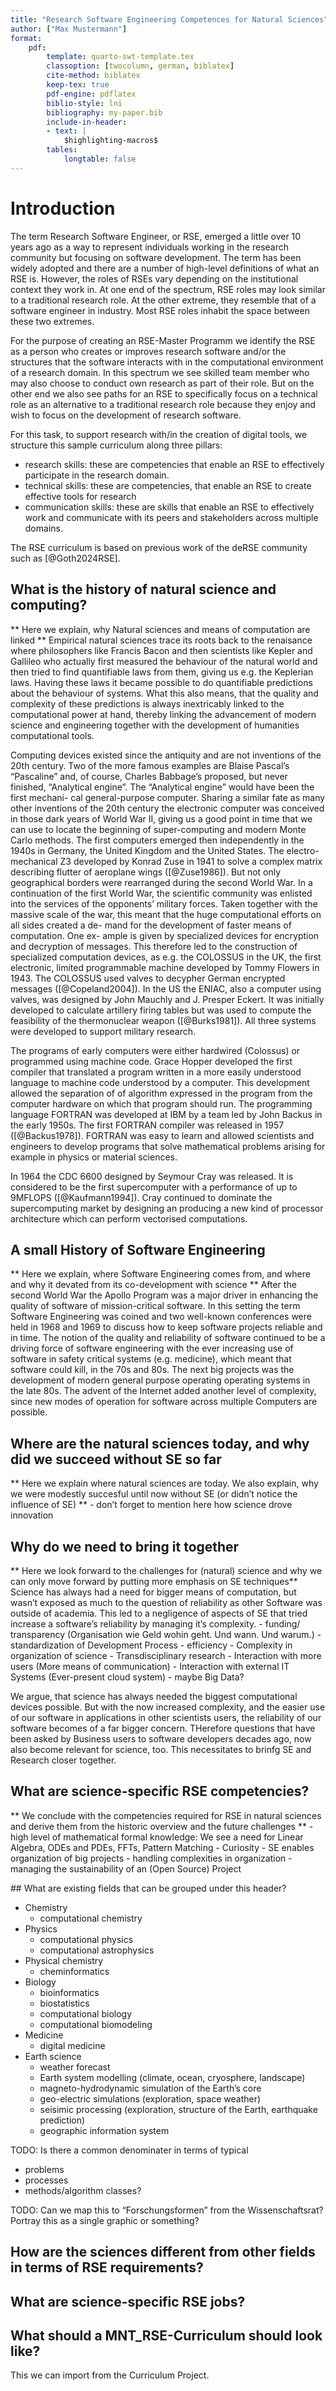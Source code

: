 ```yaml
---
title: "Research Software Engineering Competences for Natural Sciences"
author: ["Max Mustermann"]
format:
    pdf:
        template: quarto-swt-template.tex
        classoption: [twocolumn, german, biblatex]
        cite-method: biblatex
        keep-tex: true
        pdf-engine: pdflatex
        biblio-style: lni
        bibliography: my-paper.bib
        include-in-header:
        - text: |
            $highlighting-macros$
        tables:
            longtable: false
---
```




# Introduction

The term Research Software Engineer, or RSE,
emerged a little over 10 years ago as a way to represent
individuals working in the research community but focusing on software development.
The term has been widely adopted and there are a number of high-level definitions of what an RSE is.
However, the roles of RSEs vary depending on the institutional context they work in.
At one end of the spectrum, RSE roles may look similar to a traditional research role.
At the other extreme, they resemble that of a software engineer in industry.
Most RSE roles inhabit the space between these two extremes.

For the purpose of creating an RSE-Master Programm we identify the RSE as a person who
creates or improves research software and/or the structures that the software interacts with
in the computational environment of a research domain.
In this spectrum we see skilled team member who may also choose to conduct own research as part of their role.
But on the other end we also see paths for an RSE to specifically focus on a technical
role as an alternative to a traditional research role
because they enjoy and wish to focus on the development of research software.

For this task, to support research with/in the creation of digital tools,
we structure this sample curriculum along three pillars:

- research skills: these are competencies that enable an RSE to effectively participate in the research domain.
- technical skills: these are competencies, that enable an RSE to create effective tools for research
- communication skills: these are skills that enable an RSE to effectively work and communicate with its peers and stakeholders across multiple domains.

The RSE curriculum is based on previous work of the deRSE community such as [@Goth2024RSE].


## What is the history of natural science and computing?
** Here we explain, why Natural sciences and means of computation are linked **
Empirical natural sciences trace its roots back to the renaisance where philosophers like Francis Bacon 
and then scientists like Kepler and Gallileo who actually first measured the behaviour of the natural world and then tried to find 
quantifiable laws from them, giving us e.g. the Keplerian laws.
Having these laws it became possible to do quantifiable predictions about the behaviour of systems.
What this also means, that the quality and complexity of these predictions is always inextricably linked 
to the computational power at hand, thereby linking the advancement of modern science and engineering together with the development of humanities computational tools.

Computing devices existed since the antiquity and are not inventions of the 20th century. Two
of the more famous examples are Blaise Pascal’s "Pascaline" and, of
course, Charles Babbage’s proposed, but never finished, "Analytical
engine". The "Analytical engine" would have been the first mechani-
cal general-purpose computer. Sharing a similar fate as many other inventions of the 20th
century the electronic computer was conceived in those dark years
of World War II, giving us a good point in time that we can use to
locate the beginning of super-computing and modern Monte Carlo
methods. 
The first computers emerged then independently in the 1940s in Germany, the United Kingdom and the United States.
The electro-mechanical Z3 developed by Konrad Zuse in 1941 to solve a complex matrix describing flutter of aeroplane wings ([@Zuse1986]).
But not only geographical borders were rearranged during
the second World War. In a continuation of the first World War, the
scientific community was enlisted into the services of the opponents’
military forces. Taken together with the massive scale of the war, this
meant that the huge computational efforts on all sides created a de-
mand for the development of faster means of computation. One ex-
ample is given by specialized devices for encryption and decryption
of messages. This therefore led to the construction of specialized computation devices, as e.g.
the COLOSSUS in the UK, the first electronic, limited programmable machine developed by Tommy Flowers in 1943.
The COLOSSUS used valves to decypher German encrypted messages ([@Copeland2004]).
In the US the ENIAC, also a computer using valves, was designed by John Mauchly and J. Presper Eckert.
It was initially developed to calculate artillery firing tables but was used to compute the feasibility of the thermonuclear weapon ([@Burks1981]).
All three systems were developed to support military research.

The programs of early computers were either hardwired (Colossus) or programmed using machine code.
Grace Hopper developed the first compiler that translated a program written in a more easily understood language to machine code understood by a computer.
This development allowed the separation of of algorithm expressed in the program from the computer hardware on which that program should run.
The programming language FORTRAN was developed at IBM by a team led by John Backus in the early 1950s.
The first FORTRAN compiler was released in 1957 ([@Backus1978]).
FORTRAN was easy to learn and allowed scientists and engineers to develop programs that solve mathematical problems arising for example in physics or material sciences.

In 1964 the CDC 6600 designed by Seymour Cray was released. 
It is considered to be the first supercomputer with a performance of up to 9MFLOPS ([@Kaufmann1994]). 
Cray continued to dominate the supercomputing market by designing an producing a new kind of processor architecture which can perform vectorised computations.

## A small History of Software Engineering
** Here we explain, where Software Engineering comes from, and where and why it devated from its co-development with science **
After the second World War the Apollo Program was a major driver in enhancing the quality of software 
of mission-critical software. In this setting the term Software Engineering was coined and two well-known 
conferences were held in 1968 and 1969 to discuss how to keep software projects reliable and in time.
The notion of the quality and reliability of software continued to be a driving force of software engineering
with the ever increasing use of software in safety critical systems (e.g. medicine), which meant that software could kill, in the 70s and 80s.
The next big projects was the development of modern general purpose operating operating systems in the late 80s.
The advent of the Internet added another level of complexity, since new modes of operation for software across multiple Computers are possible.

## Where are the natural sciences today, and why did we succeed without SE so far
** Here we explain where natural sciences are today. We also explain, why we were modestly succesful until now without SE (or didn't notice the influence of SE)  **
- don't forget to mention here how science drove innovation

## Why do we need to bring it together
** Here we look forward to the challenges for (natural) science and why we can only move forward by putting more emphasis on SE techniques**
Science has always had a need for bigger means of computation, but wasn't exposed as much to the question of reliability as other Software was outside of academia.
This led to a negligence of aspects of SE that tried increase a software's reliability by managing it's complexity.
- funding/ transparency (Organisation wie Geld wohin geht. Und wann. Und warum.)
- standardization of Development Process
- efficiency 
- Complexity in organization of science
- Transdisciplinary research 
- Interaction with more users (More means of communication)
- Interaction with external IT Systems (Ever-present cloud system)
- maybe Big Data?

We argue, that science has always needed the biggest computational devices possible. But with the now increased complexity, and the easier use of our software in applications
in other scientists users, the reliability of our software becomes of a far bigger concern. THerefore questions that have been asked by Business users 
to software developers decades ago, now also become relevant for science, too. This necessitates to brinfg SE and Research closer together.

## What are science-specific RSE competencies?
** We conclude with the competencies required for RSE in natural sciences and derive them from the historic overview and the future challenges **
- high level of mathematical formal knowledge: We see a need for Linear Algebra, ODEs and PDEs, FFTs, Pattern Matching
    - Curiosity
    - SE enables organization of big projects
    - handling complexities in organization
    - managing the sustainability of an (Open Source) Project


   ## What are existing fields that can be grouped under this header?

* Chemistry
   * computational chemistry
* Physics
   * computational physics
   * computational astrophysics
* Physical chemistry
   * cheminformatics
* Biology
   * bioinformatics
   * biostatistics
   * computational biology
   * computational biomodeling
* Medicine
   * digital medicine
* Earth science
   * weather forecast
   * Earth system modelling (climate, ocean, cryosphere, landscape)
   * magneto-hydrodynamic simulation of the Earth's core
   * geo-electric simulations (exploration, space weather)
   * seisimic processing (exploration, structure of the Earth, earthquake prediction)
   * geographic information system

TODO: Is there a common denominater in terms of typical 

- problems
- processes
- methods/algorithm classes?

TODO: Can we map this to "Forschungsformen" from the Wissenschaftsrat? Portray this as a single graphic or something?

    
## How are the sciences different from other fields in terms of RSE requirements?

## What are science-specific RSE jobs?


## What should a MNT_RSE-Curriculum should look like?

This we can import from the Curriculum Project.
